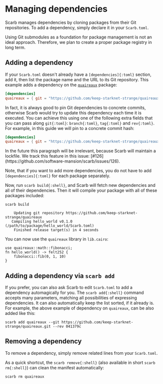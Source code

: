 
# Managing dependencies

Scarb manages dependencies by cloning packages from their Git repositories.
To add a dependency, simply declare it in your `Scarb.toml`.

<Callout type="info">
  Using Git submodules as a foundation for package management is not an ideal
  approach. Therefore, we plan to create a proper package registry in long term.
</Callout>

## Adding a dependency

If your `Scarb.toml` doesn't already have a `[dependencies]{:toml}` section, add it, then list the package name and the URL to its Git repository.
This example adds a dependency on the [`quaireaux`](https://github.com/keep-starknet-strange/quaireaux) package:

```toml copy filename="Scarb.toml"
[dependencies]
quaireaux = { git = "https://github.com/keep-starknet-strange/quaireaux.git" }
```

In fact, it is always good to pin Git dependencies to concrete commits, otherwise Scarb would try to update this dependency each time it is executed.
You can achieve this using one of the following extra fields that you can pass along `git{:toml}`: `branch{:toml}`, `tag{:toml}` and `rev{:toml}`.
For example, in this guide we will pin to a concrete commit hash:

```toml copy filename="Scarb.toml"
[dependencies]
quaireaux = { git = "https://github.com/keep-starknet-strange/quaireaux.git", rev = "041379c" }
```

<Callout type="info">
  In the future this paragraph will be irrelevant, because Scarb will maintain a
  lockfile. We track this feature in this issue:
  [#126](https://github.com/software-mansion/scarb/issues/126).
</Callout>

Note, that if you want to add more dependencies, you do not have to add `[dependencies]{:toml}` for each package separately.

Now, run `scarb build{:shell}`, and Scarb will fetch new dependencies and all of their dependencies.
Then it will compile your package with all of these packages included:

```shell copy
scarb build
```

```text filename="Output"
    Updating git repository https://github.com/keep-starknet-strange/quaireaux
   Compiling hello_world v0.1.0 (/path/to/package/hello_world/Scarb.toml)
    Finished release target(s) in 4 seconds
```

You can now use the `quaireaux` library in `lib.cairo`:

```cairo copy filename="src/lib.cairo"
use quaireaux::math::fibonacci;
fn hello_world() -> felt252 {
    fibonacci::fib(0, 1, 10)
}
```

## Adding a dependency via `scarb add`

If you prefer, you can also ask Scarb to edit `Scarb.toml` to add a dependency automagically for you.
The `scarb add{:shell}` command accepts many parameters, matching all possibilities of expressing dependencies.
It can also automatically keep the list sorted, if it already is.
For example, the above example of dependency on `quaireaux`, can be also added like this:

```shell copy
scarb add quaireaux --git https://github.com/keep-starknet-strange/quaireaux.git --rev 041379c
```

## Removing a dependency

To remove a dependency, simply remove related lines from your `Scarb.toml`.

As a quick shortcut, the `scarb remove{:shell}` (also available in short `scarb rm{:shell}`) can clean the manifest automatically:

```shell copy
scarb rm quaireaux
```
